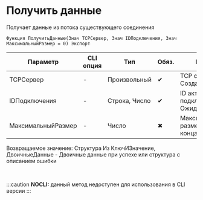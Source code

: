 ﻿---
sidebar_position: 4
---


# Получить данные 
 Получает данные из потока существующего соединения



`Функция ПолучитьДанные(Знач TCPСервер, Знач IDПодключения, Знач МаксимальныйРазмер = 0) Экспорт`

  | Параметр | CLI опция | Тип | Обяз. | Назначение |
  |-|-|-|-|-|
  | TCPСервер | - | Произвольный | &#x2714; | TCP сервер. См. СоздатьСервер |
  | IDПодключения | - | Строка, Число | &#x2714; | ID активного подключения. См. ОжидатьПодключение |
  | МаксимальныйРазмер | - | Число | &#x2716; | Максимальный размер данных. 0 > до конца потока |

  
  Возвращаемое значение:   Структура Из КлючИЗначение, ДвоичныеДанные - Двоичные данные при успехе или структура с описанием ошибки

<br/>


:::caution
**NOCLI:** данный метод недоступен для использования в CLI версии
:::
<br/>



```bsl title="Пример использования для 1С:Предприятие/OneScript"

```
    




